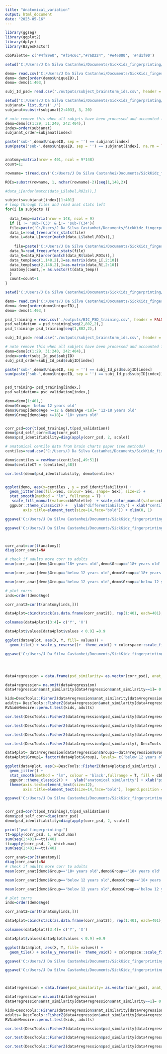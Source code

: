 ```yaml
---
title: "Anatomical_variation"
output: html_document
date: "2023-05-16"
---
```


```r
library(ggseg)
library(ggplot2)
library(dplyr)
library(BayesFactor)

cbbPalette= c("#4f89e0", "#f54c6c","#76D224", '#e4e000', '#4d1f90')

setwd('C:/Users/J Da Silva Castanhei/Documents/SickKidz_fingerprinting/')

demo= read.csv('C:/Users/J Da Silva Castanhei/Documents/SickKidz_fingerprinting/demo_clean_no_duplicates.csv')
demo= demo[order(demo$UniqueID),]
demo= demo[1:403,]

subj_Id_psd= read.csv('./outputs/subject_brainstorm_ids.csv', header = TRUE)

setwd('C:/Users/J Da Silva Castanhei/Documents/SickKidz_fingerprinting/FreesurferStats/')
subjanat= list.dirs('./')
subjanat=substr(subjanat[2:403], 3, 20)

# note remove this when all subjets have been processed and accounted for
demo=demo[c(1:29, 31:240, 242:404),]
index=order(subjanat)
subjanat_order=subjanat[index]

paste('sub-',demo$UniqueID, sep = '') == subjanat[index]
sum(paste('sub-',demo$UniqueID, sep = '') == subjanat[index], na.rm = TRUE)


anatomy=matrix(nrow = 401, ncol = 9*148)
count=1;

rowname= t(read.csv('C:/Users/J Da Silva Castanhei/Documents/SickKidz_fingerprinting/outputs/ROIs.csv', header = FALSE))

ROIs=substr(rowname, 1, nchar(rowname)-2)[seq(1,148,2)]

#data_L[order(match(data_L$label,ROIs)),]

subjects=subjanat[index][1:401]
# loop through files and read anat stats left 
for(i in subjects ){
  
  data_temp=matrix(nrow = 148, ncol = 9)
  if (i != 'sub-TC33' & i!= 'sub-TC34'){
  file=paste('C:/Users/J Da Silva Castanhei/Documents/SickKidz_fingerprinting/FreesurferStats/', i, '/lh.aparc.a2009s.stats', sep='')
  data_L=read_freesurfer_stats(file)
  data_L=data_L[order(match(data_L$label,ROIs)),]
  
    file=paste('C:/Users/J Da Silva Castanhei/Documents/SickKidz_fingerprinting/FreesurferStats/', i, '/rh.aparc.a2009s.stats', sep='')
  data_R=read_freesurfer_stats(file)
  data_R=data_R[order(match(data_R$label,ROIs)),]
  data_temp[seq(1,148,2),]=as.matrix(data_L[,2:10])
  data_temp[seq(2,148,2),]=as.matrix(data_R[,2:10])
  anatomy[count,]= as.vector(t(data_temp))
  }
  count=count+1
}


```



```r

setwd('C:/Users/J Da Silva Castanhei/Documents/SickKidz_fingerprinting/')

demo= read.csv('C:/Users/J Da Silva Castanhei/Documents/SickKidz_fingerprinting/demo_clean_no_duplicates.csv')
demo= demo[order(demo$UniqueID),]
demo= demo[1:403,]

psd_training = read.csv('./outputs/BIC_PSD_training.csv', header = FALSE)
psd_validation = psd_training[seq(2,802,2),]
psd_training= psd_training[seq(1,802,2),]

subj_Id_psd= read.csv('./outputs/subject_brainstorm_ids.csv', header = TRUE)

# note remove this when all subjets have been processed and accounted for
demo=demo[c(1:29, 31:240, 242:404),]
index=order(subj_Id_psd$subjID)
subj_psd_order=subj_Id_psd$subjID[index]

paste('sub-',demo$UniqueID, sep = '') == subj_Id_psd$subjID[index]
sum(paste('sub-',demo$UniqueID, sep = '') == subj_Id_psd$subjID[index])


psd_training= psd_training[index,]
psd_validation= psd_validation[index,]

demo=demo[1:401,]
demo$Group= 'below 12 years old'
demo$Group[demo$Age >=12 & demo$Age <18]= '12-18 years old'
demo$Group[demo$Age >=18]= '18+ years old'


corr_psd=cor(t(psd_training),t(psd_validation)) 
demo$psd_self_corr=diag(corr_psd)
demo$psd_identifiability=diag(apply(corr_psd, 2, scale))

# anatomical centile data from brain charts paper (see methods)
centiles=read.csv('C:/Users/J Da Silva Castanhei/Documents/SickKidz_fingerprinting/Freesurfer_centile_data_braincharts.csv')

demo$centiles = rowMeans(centiles[,49:51])
demo$centileCT = (centiles[,48])

cor.test(demo$psd_identifiability, demo$centiles)


ggplot(demo, aes(x=centiles , y = psd_identifiability)) + 
  geom_jitter(aes(fill=Sex, colour= Sex, shape= Sex), size=2) + 
  stat_smooth(method = "lm", fullrange = T) +
   scale_fill_manual(values=cbbPalette)  + scale_color_manual(values=cbbPalette)+
  ggpubr::theme_classic2() +   ylab("differentiability") + xlab("centile") + theme(axis.text=element_text(size=12),
        axis.title=element_text(size=14,face="bold")) + xlim(0, 1)

ggsave('C:/Users/J Da Silva Castanhei/Documents/SickKidz_fingerprinting/R_figures/Scatter_centile_differentiability_DEC.pdf', device = "pdf", width = 5, height = 5)

ggsave('C:/Users/J Da Silva Castanhei/Documents/SickKidz_fingerprinting/R_figures/Scatter_centile_differentiability_DEC.jpeg', device = "jpeg", width = 5, height = 5)



corr_anat=cor(t(anatomy))
diag(corr_anat)=NA

# check if adults more corr to adults 
mean(corr_anat[demo$Group=='18+ years old',demo$Group=='18+ years old' ], na.rm=TRUE)

mean(corr_anat[demo$Group=='below 12 years old',demo$Group=='18+ years old' ], na.rm=TRUE)

mean(corr_anat[demo$Group=='below 12 years old',demo$Group=='below 12 years old' ], na.rm=TRUE)

# plot corrs 
inds=order(demo$Age)

corr_anat2=cor(t(anatomy[inds,]))

data4plot=cbind(stack(as.data.frame(corr_anat2)), rep(1:401, each=401), rep(1:401, 401))

colnames(data4plot)[3:4]= c('Y', 'X')

data4plot$values[data4plot$values < 0.9] =0.9

ggplot(data4plot, aes(X, Y, fill= values)) + 
  geom_tile() + scale_y_reverse()+  theme_void() + colorspace::scale_fill_continuous_sequential(palette= 'Batlow', rev= FALSE, limits= c(0.93, 1)) + geom_hline(yintercept = 148) + geom_vline(xintercept = 148)

ggsave('C:/Users/J Da Silva Castanhei/Documents/SickKidz_fingerprinting/R_figures/Corr_matrix_all_people_anatomy.pdf', device = "pdf", width = 5, height = 5)




data4regression = data.frame(psd_similarity= as.vector(corr_psd), anat_similarity=as.vector(corr_anat), subj1= rep(demo$UniqueID,401), subj2= rep(demo$UniqueID,each=401), Group1= rep(demo$Group,each=401), Group2= rep(demo$Group,401))

data4regression= na.omit(data4regression)
data4regression$anat_similarity[data4regression$anat_similarity==1]= 0.99

kids=DescTools::FisherZ(data4regression$anat_similarity[data4regression$Group1 == 'below 12 years old' & data4regression$Group2 == 'below 12 years old'])
adults= DescTools::FisherZ(data4regression$anat_similarity[data4regression$Group1 == '18+ years old' & data4regression$Group2 == '18+ years old'])
RVAideMemoire::perm.t.test(kids, adults)

cor.test(DescTools::FisherZ(data4regression$psd_similarity[data4regression$Group1 == 'below 12 years old' & data4regression$Group2 == 'below 12 years old']), DescTools::FisherZ(data4regression$anat_similarity[data4regression$Group1 == 'below 12 years old' & data4regression$Group2 == 'below 12 years old']))

cor.test(DescTools::FisherZ(data4regression$psd_similarity[data4regression$Group1 == '12-18 years old' & data4regression$Group2 == '12-18 years old']), DescTools::FisherZ(data4regression$anat_similarity[data4regression$Group1 == '12-18 years old' & data4regression$Group2 == '12-18 years old']))

cor.test(DescTools::FisherZ(data4regression$psd_similarity[data4regression$Group1 == '18+ years old' & data4regression$Group2 == '18+ years old']), DescTools::FisherZ(data4regression$anat_similarity[data4regression$Group1 == '18+ years old' & data4regression$Group2 == '18+ years old']))

cor.test(DescTools::FisherZ(data4regression$psd_similarity), DescTools::FisherZ(data4regression$anat_similarity))

data4plot= data4regression[data4regression$Group1==data4regression$Group2,]
data4plot$Group1= factor(data4plot$Group1, levels= c('below 12 years old', '12-18 years old', '18+ years old'))

ggplot(data4plot, aes(x=DescTools::FisherZ(data4plot$psd_similarity) , y = DescTools::FisherZ(data4plot$anat_similarity), fill=Group1, color=Group1)) + 
  geom_jitter() + 
  stat_smooth(method = "lm", colour = 'black',fullrange = T, fill = cbbPalette[2]) + scale_fill_manual(values=cbbPalette)  +
  ggpubr::theme_classic2() +   ylab("anatomical similarity") + xlab("psd similairty")+
  theme(axis.text=element_text(size=12),
        axis.title=element_text(size=14,face="bold"), legend.position = "none") + facet_wrap(~Group1) + coord_cartesian(ylim = c(0,5))

ggsave('C:/Users/J Da Silva Castanhei/Documents/SickKidz_fingerprinting/R_figures/Scatter_similarity_of_psd_and_anatomy.pdf', device = "pdf", width = 15, height = 5)



```



```r

corr_psd=cor(t(psd_training),t(psd_validation)) 
demo$psd_self_corr=diag(corr_psd)
demo$psd_identifiability=diag(apply(corr_psd, 2, scale))

print("psd fingerprinting:")
tt=apply(corr_psd, 1, which.max)
sum(seq(1:401)==tt)/401
tt=apply(corr_psd, 2, which.max)
sum(seq(1:401)==tt)/401

corr_anat=cor(t(anatomy))
diag(corr_anat)=NA
# check if adults more corr to adults 
mean(corr_anat[demo$Group=='18+ years old',demo$Group=='18+ years old' ], na.rm=TRUE)

mean(corr_anat[demo$Group=='below 12 years old',demo$Group=='18+ years old' ], na.rm=TRUE)

mean(corr_anat[demo$Group=='below 12 years old',demo$Group=='below 12 years old' ], na.rm=TRUE)

# plot corrs 
inds=order(demo$Age)

corr_anat2=cor(t(anatomy[inds,]))

data4plot=cbind(stack(as.data.frame(corr_anat2)), rep(1:401, each=401), rep(1:401, 401))

colnames(data4plot)[3:4]= c('Y', 'X')

data4plot$values[data4plot$values < 0.9] =0.9

ggplot(data4plot, aes(X, Y, fill= values)) + 
  geom_tile() + scale_y_reverse()+  theme_void() + colorspace::scale_fill_continuous_sequential(palette= 'Plasma', rev= FALSE, limits= c(0.9, 1))

ggsave('C:/Users/J Da Silva Castanhei/Documents/SickKidz_fingerprinting/R_figures/Corr_matrix_all_people_anatomy.pdf', device = "pdf", width = 5, height = 5)

ggsave('C:/Users/J Da Silva Castanhei/Documents/SickKidz_fingerprinting/R_figures/Corr_matrix_all_people_anatomy.jpeg', device = "jpeg", width = 5, height = 5)



data4regression = data.frame(psd_similarity= as.vector(corr_psd), anat_similarity=as.vector(corr_anat), subj1= rep(demo$UniqueID,401), subj2= rep(demo$UniqueID,each=401), Group1= rep(demo$Group,each=401), Group2= rep(demo$Group,401))

data4regression= na.omit(data4regression)
data4regression$anat_similarity[data4regression$anat_similarity==1]= 0.99

kids=DescTools::FisherZ(data4regression$anat_similarity[data4regression$Group1 == 'below 12 years old' & data4regression$Group2 == 'below 12 years old'])
adults= DescTools::FisherZ(data4regression$anat_similarity[data4regression$Group1 == '18+ years old' & data4regression$Group2 == '18+ years old'])
RVAideMemoire::perm.t.test(kids, adults)

cor.test(DescTools::FisherZ(data4regression$psd_similarity[data4regression$Group1 == 'below 12 years old' & data4regression$Group2 == 'below 12 years old']), DescTools::FisherZ(data4regression$anat_similarity[data4regression$Group1 == 'below 12 years old' & data4regression$Group2 == 'below 12 years old']))

cor.test(DescTools::FisherZ(data4regression$psd_similarity[data4regression$Group1 == '12-18 years old' & data4regression$Group2 == '12-18 years old']), DescTools::FisherZ(data4regression$anat_similarity[data4regression$Group1 == '12-18 years old' & data4regression$Group2 == '12-18 years old']))

cor.test(DescTools::FisherZ(data4regression$psd_similarity[data4regression$Group1 == '18+ years old' & data4regression$Group2 == '18+ years old']), DescTools::FisherZ(data4regression$anat_similarity[data4regression$Group1 == '18+ years old' & data4regression$Group2 == '18+ years old']))


```



